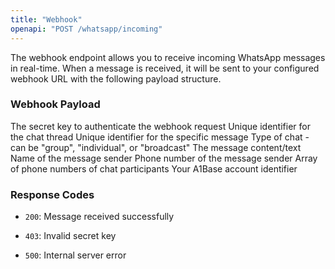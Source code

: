 ```yaml
---
title: "Webhook"
openapi: "POST /whatsapp/incoming"
---
```


The webhook endpoint allows you to receive incoming WhatsApp messages in real-time. When a message is received, it will be sent to your configured webhook URL with the following payload structure.

### Webhook Payload

<ParamField body="secret_key" type="string" required>
  The secret key to authenticate the webhook request
</ParamField>

<ParamField body="thread_id" type="string">
  Unique identifier for the chat thread
</ParamField>

<ParamField body="message_id" type="string">
  Unique identifier for the specific message
</ParamField>

<ParamField body="thread_type" type="string">
  Type of chat - can be "group", "individual", or "broadcast"
</ParamField>

<ParamField body="content" type="string">
  The message content/text
</ParamField>

<ParamField body="sender_name" type="string">
  Name of the message sender
</ParamField>

<ParamField body="sender_number" type="string">
  Phone number of the message sender
</ParamField>

<ParamField body="participants" type="array">
  Array of phone numbers of chat participants
</ParamField>

<ParamField body="a1_account_number" type="string">
  Your A1Base account identifier
</ParamField>

### Response Codes

* `200`: Message received successfully

* `403`: Invalid secret key

* `500`: Internal server error